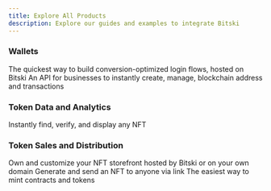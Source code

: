 ```yaml
---
title: Explore All Products
description: Explore our guides and examples to integrate Bitski
---
```


### Wallets

<Card title="Wallet" icon="wallet" color="#EB4A6A" href="/get-started/what-is-a-bitski-wallet">
  The quickest way to build conversion-optimized login flows, hosted on Bitski
</Card>

<Card title="Enterprise wallet" icon="gem" color="#7973F5" href="/get-started/enterprise-wallet">
  An API for businesses to instantly create, manage, blockchain address and transactions
</Card>

### Token Data and Analytics

<Card title="NFT API" icon="bolt" color="#EB9C3F" href="/reference/get-balances">
  Instantly find, verify, and display any NFT
</Card>

### Token Sales and Distribution

<Card title="Storefronts" icon="basket-shopping" color="#3E84EE" href="/get-started/publish-your-nft">
  Own and customize your NFT storefront hosted by Bitski or on your own domain
</Card>

<Card title="Droplinks" icon="planet-ringed" color="#F3C24F" href="/get-started/droplinks">
  Generate and send an NFT to anyone via link
</Card>

<Card title="Minting API" icon="flask" color="#4FA936" href="/reference/developers-first-steps-on-bitski">
  The easiest way to mint contracts and tokens
</Card>